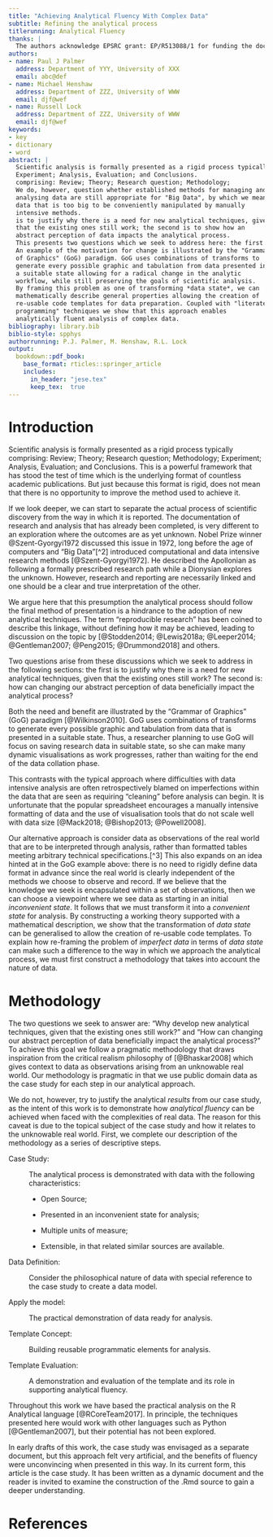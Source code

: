 ```yaml
---
title: "Achieving Analytical Fluency With Complex Data"
subtitle: Refining the analytical process
titlerunning: Analytical Fluency
thanks: |
  The authors acknowledge EPSRC grant: EP/R513088/1 for funding the doctoral research on which this work is based.
authors:
- name: Paul J Palmer
  address: Department of YYY, University of XXX
  email: abc@def
- name: Michael Henshaw
  address: Department of ZZZ, University of WWW
  email: djf@wef
- name: Russell Lock
  address: Department of ZZZ, University of WWW
  email: djf@wef
keywords:
- key
- dictionary
- word
abstract: |
  Scientific analysis is formally presented as a rigid process typically
  Experiment; Analysis, Evaluation; and Conclusions.
  comprising: Review; Theory; Research question; Methodology;
  We do, however, question whether established methods for managing and
  analysing data are still appropriate for "Big Data", by which we mean
  data that is too big to be conveniently manipulated by manually
  intensive methods.
  is to justify why there is a need for new analytical techniques, given
  that the existing ones still work; the second is to show how an
  abstract perception of data impacts the analytical process.
  This presents two questions which we seek to address here: the first
  An example of the motivation for change is illustrated by the "Grammar
  of Graphics" (GoG) paradigm. GoG uses combinations of transforms to
  generate every possible graphic and tabulation from data presented in
  a suitable state allowing for a radical change in the analytic
  workflow, while still preserving the goals of scientific analysis.
  By framing this problem as one of transforming *data state*, we can
  mathematically describe general properties allowing the creation of
  re-usable code templates for data preparation. Coupled with "literate
  programming" techniques we show that this approach enables
  analytically fluent analysis of complex data.
bibliography: library.bib
biblio-style: spphys
authorrunning: P.J. Palmer, M. Henshaw, R.L. Lock
output:
  bookdown::pdf_book:
    base_format: rticles::springer_article
    includes:
      in_header: "jese.tex"
      keep_tex:  true  
---
```


# Introduction {#sec:introduction}

Scientific analysis is formally presented as a rigid process typically comprising: Review; Theory; Research question; Methodology; Experiment; Analysis, Evaluation; and Conclusions. This is a powerful framework that has stood the test of time which is the underlying format of countless academic publications. But just because this format is rigid, does not mean that there is no opportunity to improve the method used to achieve it.

If we look deeper, we can start to separate the actual process of scientific discovery from the way in which it is reported. The documentation of research and analysis that has already been completed, is very different to an exploration where the outcomes are as yet unknown. Nobel Prize winner @Szent-Gyorgyi1972 discussed this issue in 1972, long before the age of computers and "Big Data"[\^2] introduced computational and data intensive research methods [@Szent-Gyorgyi1972]. He described the Apollonian as following a formally prescribed research path while a Dionysian explores the unknown. However, research and reporting are necessarily linked and one should be a clear and true interpretation of the other.

We argue here that this presumption the analytical process should follow the final method of presentation is a hindrance to the adoption of new analytical techniques. The term "reproducible research" has been coined to describe this linkage, without defining how it may be achieved, leading to discussion on the topic by [@Stodden2014; @Lewis2018a; @Leeper2014; @Gentleman2007; @Peng2015; @Drummond2018] and others.

Two questions arise from these discussions which we seek to address in the following sections: the first is to justify why there is a need for new analytical techniques, given that the existing ones still work? The second is: how can changing our abstract perception of data beneficially impact the analytical process?

Both the need and benefit are illustrated by the "Grammar of Graphics" (GoG) paradigm [@Wilkinson2010]. GoG uses combinations of transforms to generate every possible graphic and tabulation from data that is presented in a suitable state. Thus, a researcher planning to use GoG will focus on saving research data in suitable state, so she can make many dynamic visualisations as work progresses, rather than waiting for the end of the data collation phase.

This contrasts with the typical approach where difficulties with data intensive analysis are often retrospectively blamed on imperfections within the data that are seen as requiring "cleaning" before analysis can begin. It is unfortunate that the popular spreadsheet encourages a manually intensive formatting of data and the use of visualisation tools that do not scale well with data size [@Mack2018; @Bishop2013; @Powell2008].

Our alternative approach is consider data as observations of the real world that are to be interpreted through analysis, rather than formatted tables meeting arbitrary technical specifications.[\^3] This also expands on an idea hinted at in the GoG example above: there is no need to rigidly define data format in advance since the real world is clearly independent of the methods we choose to observe and record. If we believe that the knowledge we seek is encapsulated within a set of observations, then we can choose a viewpoint where we see data as starting in an initial *inconvenient state*. It follows that we must transform it into a *convenient state* for analysis. By constructing a working theory supported with a mathematical description, we show that the transformation of *data state* can be generalised to allow the creation of re-usable code templates. To explain how re-framing the problem of *imperfect data* in terms of *data state* can make such a difference to the way in which we approach the analytical process, we must first construct a methodology that takes into account the nature of data.

# Methodology {#sec:methodology}

The two questions we seek to answer are: "Why develop new analytical
techniques, given that the existing ones still work?" and "How can
changing our abstract perception of data beneficially impact the
analytical process?" To achieve this goal we follow a pragmatic
methodology that draws inspiration from the critical realism philosophy
of [@Bhaskar2008] which gives context to data as observations arising
from an unknowable real world. Our methodology is pragmatic in that we
use public domain data as the case study for each step in our analytical
approach.

We do not, however, try to justify the analytical *results* from our
case study, as the intent of this work is to demonstrate how *analytical
fluency* can be achieved when faced with the complexities of real data.
The reason for this caveat is due to the topical subject of the case
study and how it relates to the unknowable real world. First, we
complete our description of the methodology as a series of descriptive
steps.

Case Study:

:   The analytical process is demonstrated with data with the following
    characteristics:

    -   Open Source;

    -   Presented in an inconvenient state for analysis;

    -   Multiple units of measure;

    -   Extensible, in that related similar sources are available.

Data Definition:

:   Consider the philosophical nature of data with special reference to
    the case study to create a data model.

Apply the model:

:   The practical demonstration of data ready for analysis.

Template Concept:

:   Building reusable programmatic elements for analysis.

Template Evaluation:

:   A demonstration and evaluation of the template and its role in
    supporting analytical fluency.

Throughout this work we have based the practical analysis on the R
Analytical language [@RCoreTeam2017]. In principle, the techniques
presented here would work with other languages such as Python
[@Gentleman2007], but their potential has not been explored.

In early drafts of this work, the case study was envisaged as a separate document, but this approach felt very artificial, and the benefits of fluency were unconvincing when presented in this way. In its current form, this article is the case study. It has been written as a dynamic document and the reader is invited to examine the construction of the .Rmd source to gain a deeper understanding.

# References


